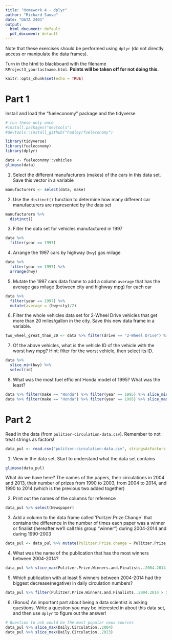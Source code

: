 ```yaml
---
title: "Homework 4 - dplyr"
author: "Richard Sauve"
date: "DATA 2401"
output:
  html_document: default
  pdf_document: default
---
```



Note that these exercises should be performed using `dplyr` (do not directly access or manipulate the data frames). 

Turn in the html to blackboard with the filename `RProject3_yourlastname.html`. **Points will be taken off for not doing this.** 

```r
knitr::opts_chunk$set(echo = TRUE)
```
# Part 1 

Install and load the "fueleconomy" package and the tidyverse

```r
# run these only once
#install.packages("devtools")
#devtools::install_github("hadley/fueleconomy")

```

```r
library(tidyverse)
library(fueleconomy)
library(dplyr)
```

```r
data <- fueleconomy::vehicles
glimpse(data)
```


1. Select the different manufacturers (makes) of the cars in this data set. Save this vector in a variable
```r
manufacturers <- select(data, make)
```


2. Use the `distinct()` function to determine how many different car manufacturers are represented by the data set

```r
manufacturers %>%
  distinct()

```



3. Filter the data set for vehicles manufactured in 1997

```r
data %>%
  filter(year == 1997)

```


4. Arrange the 1997 cars by highway (`hwy`) gas milage

```r
data %>%
  filter(year == 1997) %>%
  arrange(hwy)

```


5. Mutate the 1997 cars data frame to add a column `average` that has the average gas milage (between city and highway mpg) for each car

```r
data %>%
  filter(year == 1997) %>%
  mutate(average = (hwy+cty)/2)


```



6. Filter the whole vehicles data set for 2-Wheel Drive vehicles that get more than 20 miles/gallon in the city.  Save this new data frame in a variable.

```r
two_wheel_great_than_20 <- data %>% filter(drive == "2-Wheel Drive") %>% filter(cty >= 20)

```


7. Of the above vehicles, what is the vehicle ID of the vehicle with the worst hwy mpg? Hint: filter for the worst vehicle, then select its ID.
```r
data %>%
  slice_min(hwy) %>%
  select(id)

```


8. What was the most fuel efficient Honda model of 1995? What was the least?

```r
data %>% filter(make == "Honda") %>% filter(year == 1995) %>% slice_min(hwy)
data %>% filter(make == "Honda") %>% filter(year == 1995) %>% slice_max(hwy)
```



# Part 2 


Read in the data (from `pulitzer-circulation-data.csv`). Remember to 
not treat strings as factors!

```r
data_pul <- read.csv("pulitzer-circulation-data.csv", stringsAsFactors = F)
```

1. View in the data set. Start to understand what the data set contains

```r
glimpse(data_pul)
```


What do we have here? The names of the papers, their circulations in 2004 and 2013, their number of prizes from 1990 to 2003, from 2004 to 2014, and 1990 to 2014 (which is the previous two added together)

2. Print out the names of the columns for reference

```r
data_pul %>% select(Newspaper)

```


3. Add a column to the data frame called 'Pulitzer.Prize.Change` that contains the difference in the number of times each paper was a winner or finalist (hereafter we'll call this group "winner") during 2004-2014 and during 1990-2003

```r
data_pul <- data_pul %>% mutate(Pulitzer.Prize.change = Pulitzer.Prize.Winners.and.Finalists..2004.2014 - Pulitzer.Prize.Winners.and.Finalists..1990.2003)

```


4. What was the name of the publication that has the most winners between 2004-2014?

```r
data_pul %>% slice_max(Pulitzer.Prize.Winners.and.Finalists..2004.2014)

```


5. Which publication with at least 5 winners between 2004-2014 had the biggest decrease(negative) in daily circulation numbers?

```r
data_pul %>% filter(Pulitzer.Prize.Winners.and.Finalists..2004.2014 > 5) %>% slice_min(Change.in.Daily.Circulation..2004.2013)

```


6. (Bonus) An important part about being a data scientist is asking questions.  Write a question you may be interested in about this data set, and then use `dplyr` to figure out the answer!

```r
# Question to ask would be the most popular news sources
data_pul %>% slice_max(Daily.Circulation..2004)
data_pul %>% slice_max(Daily.Circulation..2013)
```

 